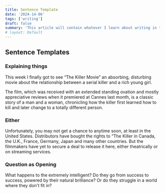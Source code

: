 ```yaml
---
title: Sentence Template
date: '2024-14-06'
tags: ['writing']
draft: false
summary: 'This article will contain whatever I learn about writing in the process of making this blog.'
# layout: Default
---
```


## Sentence Templates

### Explaining things

This week I finally got to see “The Killer Movie” an absorbing, disturbing movie about the relationship between a serial killer and a rich young girl.

The film, which was received with an extended standing ovation and mostly appreciative reviews when it premiered at Cannes last month, is a classic story of a man and a woman, chronicling how the killer first learned how to kill and later change to a totally different person.

### Either

Unfortunately, you may not get a chance to anytime soon, at least in the United States. Distributors have bought the rights to “The Killer in Canada, the U.K., France, Germany, Japan and many other countries. But the filmmakers have yet to secure a deal to release it here, either theatrically or on streaming services.

### Question as Opening

What happens to the extremely intelligent? Do they go from success to success, powered by their natural brilliance? Or do they struggle in a world where they don't fit in?
